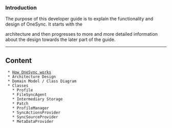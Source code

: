 === Introduction ===

The purpose of this developer guide is to explain the functionality and design of OneSync. It starts with the 

architecture and then progresses to more and more detailed information about the design towards the later part of the guide.

----

== Content ==

  * [[How OneSync works]]
  * Architecture Design
  * Domain Model / Class Diagram
  * Classes
    * Profile
    * FileSyncAgent
    * Intermediary Storage
    * Patch
    * ProfileManager
    * SyncActionsProvider
    * SyncSourceProvider
    * MetaDataProvider